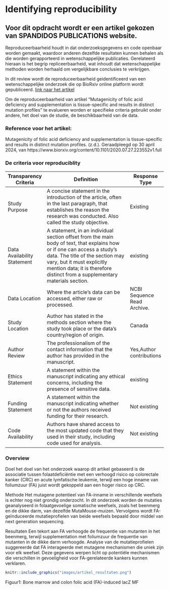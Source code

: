 #  Identifying reproducibility
## Voor dit opdracht wordt er een artikel gekozen van SPANDIDOS PUBLICATIONS website.

Reproduceerbaarheid houdt in dat onderzoeksgegevens en code openbaar worden gemaakt, waardoor anderen dezelfde resultaten kunnen behalen als die worden gerapporteerd in wetenschappelijke publicaties. Gerelateerd hieraan is het begrip repliceerbaarheid, wat inhoudt dat wetenschappelijke methoden worden herhaald om vergelijkbare conclusies te verkrijgen.


In dit review wordt de reproduceerbaarheid geidentificeerd van een wetenschappelijke onderzoek die op BioRxiv online platform wordt gepubliceerd.
[link naar het artikel](https://www.biorxiv.org/content/10.1101/2020.07.27.223552v1.full)

Om de reproduceerbaarheid van artikel "Mutagenicity of folic acid deficiency and supplementation is tissue-specific and results in distinct mutation profiles" te evalueren worden er specifieke criteria gebruikt onder andere, het doel van de studie, de beschikbaarheid van de data. 

### Reference voor het artikel:
Mutagenicity of folic acid deficiency and supplementation is tissue-specific and results in distinct mutation profiles. (z.d.). Geraadpleegd op 30 april 2024, van https://www.biorxiv.org/content/10.1101/2020.07.27.223552v1.full

### De criteria voor reproduciblity 
| Transparency Criteria| Definition       | Response Type|
|---------|-------------------------------|----------|
|Study Purpose |A concise statement in the introduction of the article, often in the last paragraph, that establishes the reason the research was conducted. Also called the study objective.| Existing| 
|Data Availability Statement | A statement, in an individual section offset from the main body of text, that explains how or if one can access a study’s data. The title of the section may vary, but it must explicitly mention data; it is therefore distinct from a supplementary materials section.| existing|
|Data Location | Where the article’s data can be accessed, either raw or processed.| NCBI Sequence Read Archive.|
|Study Location| Author has stated in the methods section where the study took place or the data’s country/region of origin.| Canada|
|Author Review| The professionalism of the contact information that the author has provided in the manuscript.|Yes,Author contributions|
|Ethics Statement | A statement within the manuscript indicating any ethical concerns, including the presence of sensitive data.|existing|
|Funding Statement| A statement within the manuscript indicating whether or not the authors received funding for their research.|Not existing|
Code Availability | Authors have shared access to the most updated code that they used in their study, including code used for analysis. |Not existing|


### Overview
Doel
het doel van het onderzoek waarop dit artikel gebaseerd is de associatie tussen folaatdeficiëntie met een verhoogd risico op colorectale kanker (CRC) en acute lymfatische leukemie, terwijl een hoge inname van foliumzuur (FA) juist wordt gekoppeld aan een hoger risico op CRC.

Methode
Het mutagene potentieel van FA-inname in verschillende weefsels is echter nog niet grondig onderzocht. In dit onderzoek worden de mutaties geanalyseerd in folaatgevoelige somatische weefsels, zoals het beenmerg en de dikke darm, van dezelfde MutaMouse-muizen. Vervolgens wordt  FA-geïnduceerde mutatieprofielen van beide weefsels bepaald door middel van next generation sequencing.


Resultaten
Een tekort aan FA verhoogde de frequentie van mutanten in het beenmerg, terwijl supplementation met foliumzuur de frequentie van mutanten in de dikke darm verhoogde. Analyse van de mutatieprofielen suggereerde dat FA interageerde met mutagene mechanismen die uniek zijn voor elk weefsel. Deze gegevens werpen licht op potentiële mechanismen die verschillen in gevoeligheid voor FA-gerelateerde kankers kunnen verklaren.

```r
knitr::include_graphics("images/artikel_resultaten.png")
```
Figuur1: Bone marrow and colon folic acid (FA)-induced lacZ MF





